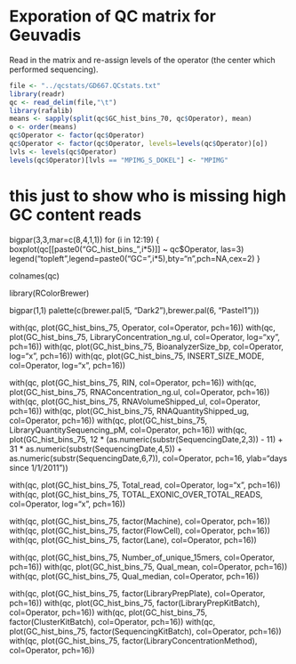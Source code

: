 # Exporation of QC matrix for Geuvadis

Read in the matrix and re-assign levels of the operator (the center which performed sequencing).

```r
file <- "../qcstats/GD667.QCstats.txt"
library(readr)
qc <- read_delim(file,"\t")
library(rafalib)
means <- sapply(split(qc$GC_hist_bins_70, qc$Operator), mean)
o <- order(means)
qc$Operator <- factor(qc$Operator)
qc$Operator <- factor(qc$Operator, levels=levels(qc$Operator)[o])
lvls <- levels(qc$Operator)
levels(qc$Operator)[lvls == "MPIMG_S_DOKEL"] <- "MPIMG"
```


# this just to show who is missing high GC content reads

bigpar(3,3,mar=c(8,4,1,1))
for (i in 12:19) {
  boxplot(qc[[paste0("GC_hist_bins_",i*5)]] ~ qc$Operator,
          las=3)
  legend("topleft",legend=paste0("GC=",i*5),bty="n",pch=NA,cex=2)
}

colnames(qc)

library(RColorBrewer)

bigpar(1,1)
palette(c(brewer.pal(5, "Dark2"),brewer.pal(6, "Pastel1")))

with(qc, plot(GC_hist_bins_75, Operator,
              col=Operator, pch=16))
with(qc, plot(GC_hist_bins_75, LibraryConcentration_ng.ul,
              col=Operator, log="xy", pch=16))
with(qc, plot(GC_hist_bins_75, BioanalyzerSize_bp,
              col=Operator, log="x", pch=16))
with(qc, plot(GC_hist_bins_75, INSERT_SIZE_MODE,
              col=Operator, log="x", pch=16))

with(qc, plot(GC_hist_bins_75, RIN, col=Operator, pch=16))
with(qc, plot(GC_hist_bins_75, RNAConcentration_ng.ul,
              col=Operator, pch=16))
with(qc, plot(GC_hist_bins_75, RNAVolumeShipped_ul,
              col=Operator, pch=16))
with(qc, plot(GC_hist_bins_75, RNAQuantityShipped_ug,
              col=Operator, pch=16))
with(qc, plot(GC_hist_bins_75, LibraryQuantitySequencing_pM,
              col=Operator, pch=16))
with(qc, plot(GC_hist_bins_75,
              12 * (as.numeric(substr(SequencingDate,2,3)) - 11) + 
              31 * as.numeric(substr(SequencingDate,4,5)) +
              as.numeric(substr(SequencingDate,6,7)),
              col=Operator, pch=16, ylab="days since 1/1/2011"))

with(qc, plot(GC_hist_bins_75, Total_read,
              col=Operator, log="x", pch=16))
with(qc, plot(GC_hist_bins_75, TOTAL_EXONIC_OVER_TOTAL_READS,
              col=Operator, log="x", pch=16))

with(qc, plot(GC_hist_bins_75, factor(Machine),
              col=Operator, pch=16))
with(qc, plot(GC_hist_bins_75, factor(FlowCell),
              col=Operator, pch=16))
with(qc, plot(GC_hist_bins_75, factor(Lane),
              col=Operator, pch=16))

with(qc, plot(GC_hist_bins_75, Number_of_unique_15mers,
              col=Operator, pch=16))
with(qc, plot(GC_hist_bins_75, Qual_mean,
              col=Operator, pch=16))
with(qc, plot(GC_hist_bins_75, Qual_median,
              col=Operator, pch=16))


with(qc, plot(GC_hist_bins_75, factor(LibraryPrepPlate),
              col=Operator, pch=16))
with(qc, plot(GC_hist_bins_75, factor(LibraryPrepKitBatch),
              col=Operator, pch=16))
with(qc, plot(GC_hist_bins_75, factor(ClusterKitBatch),
              col=Operator, pch=16))
with(qc, plot(GC_hist_bins_75, factor(SequencingKitBatch),
              col=Operator, pch=16))
with(qc, plot(GC_hist_bins_75, factor(LibraryConcentrationMethod),
              col=Operator, pch=16))



